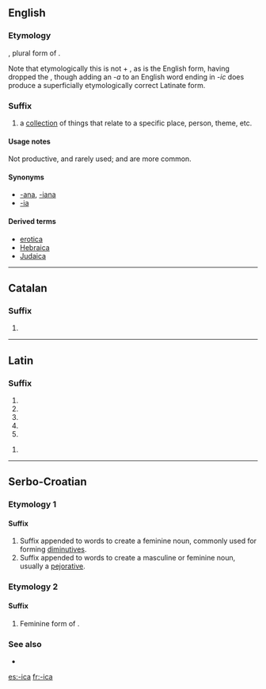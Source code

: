 ==English==

===Etymology===
{{etyl|la|en}} {{term|-ica||(plural suffix)|lang=la}}, plural form of {{term|-icum||(singular suffix)|lang=la}}.

Note that etymologically this is not {{term|-ic}} + {{term|-a||(plural ending)}}, as {{term|-ic}} is the English form, having dropped the {{term|-um}}, though adding an ''-a'' to an English word ending in ''-ic'' does produce a superficially etymologically correct Latinate form.

===Suffix===
{{en-suffix|sort=ica}}

# a [[collection]] of things that relate to a specific place, person, theme, etc.

====Usage notes====
Not productive, and rarely used; {{term|-ana}} and {{term|-ia}} are more common.

====Synonyms====
* [[-ana]], [[-iana]]
* [[-ia]]

====Derived terms====
* [[erotica]]
* [[Hebraica]]
* [[Judaica]]

----

==Catalan==

===Suffix===
{{head|ca|suffix|g=f|sort=ica}}

# {{feminine of|-ic|lang=ca}}

----

==Latin==

===Suffix===
{{la-suffix-form|ica|ica}}

# {{inflection of|-icus||nom|f|s|lang=la}}
# {{inflection of|-icus||nom|n|p|lang=la}}
# {{inflection of|-icus||acc|n|p|lang=la}}
# {{inflection of|-icus||voc|f|s|lang=la}}
# {{inflection of|-icus||voc|n|p|lang=la}}

{{la-suffix-form|ica|icā}}

# {{inflection of|-icus||abl|f|s|lang=la}}

----

==Serbo-Croatian==

===Etymology 1===

====Suffix====
{{sh-suffix|r|-ица|sort=ica}}

# Suffix appended to words to create a feminine noun, commonly used for forming [[diminutives]].
# Suffix appended to words to create a masculine or feminine noun, usually a [[pejorative]].

===Etymology 2===
{{suffix|-ik|a|lang=sh}}

====Suffix====
{{sh-suffix|r|-ица|sort=ica}}

# Feminine form of {{l|sh|-ik}}.

===See also===
* {{l|sh|-čica}}

[[es:-ica]]
[[fr:-ica]]